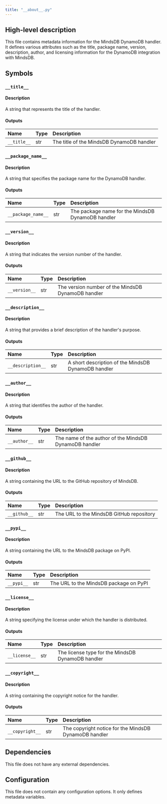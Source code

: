 ```yaml
---
title: "__about__.py"
---
```


## High-level description
This file contains metadata information for the MindsDB DynamoDB handler. It defines various attributes such as the title, package name, version, description, author, and licensing information for the DynamoDB integration with MindsDB.

## Symbols

### `__title__`
#### Description
A string that represents the title of the handler.

#### Outputs
| Name | Type | Description |
|:-----|:-----|:------------|
| `__title__` | str | The title of the MindsDB DynamoDB handler |

### `__package_name__`
#### Description
A string that specifies the package name for the DynamoDB handler.

#### Outputs
| Name | Type | Description |
|:-----|:-----|:------------|
| `__package_name__` | str | The package name for the MindsDB DynamoDB handler |

### `__version__`
#### Description
A string that indicates the version number of the handler.

#### Outputs
| Name | Type | Description |
|:-----|:-----|:------------|
| `__version__` | str | The version number of the MindsDB DynamoDB handler |

### `__description__`
#### Description
A string that provides a brief description of the handler's purpose.

#### Outputs
| Name | Type | Description |
|:-----|:-----|:------------|
| `__description__` | str | A short description of the MindsDB DynamoDB handler |

### `__author__`
#### Description
A string that identifies the author of the handler.

#### Outputs
| Name | Type | Description |
|:-----|:-----|:------------|
| `__author__` | str | The name of the author of the MindsDB DynamoDB handler |

### `__github__`
#### Description
A string containing the URL to the GitHub repository of MindsDB.

#### Outputs
| Name | Type | Description |
|:-----|:-----|:------------|
| `__github__` | str | The URL to the MindsDB GitHub repository |

### `__pypi__`
#### Description
A string containing the URL to the MindsDB package on PyPI.

#### Outputs
| Name | Type | Description |
|:-----|:-----|:------------|
| `__pypi__` | str | The URL to the MindsDB package on PyPI |

### `__license__`
#### Description
A string specifying the license under which the handler is distributed.

#### Outputs
| Name | Type | Description |
|:-----|:-----|:------------|
| `__license__` | str | The license type for the MindsDB DynamoDB handler |

### `__copyright__`
#### Description
A string containing the copyright notice for the handler.

#### Outputs
| Name | Type | Description |
|:-----|:-----|:------------|
| `__copyright__` | str | The copyright notice for the MindsDB DynamoDB handler |

## Dependencies
This file does not have any external dependencies.

## Configuration
This file does not contain any configuration options. It only defines metadata variables.